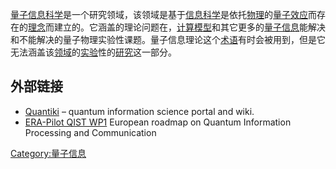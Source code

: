 {{expand|time=2016-09-28T13:45:40+00:00}}
{{unreferenced|time=2016-09-28T13:45:40+00:00}}
{{noteTA
|T=zh-hans:量子信息科学; zh-hant:量子資訊科學;
|G1=Communication
}}
[[量子信息科学|量子信息科学]]是一个研究领域，该领域是基于[[信息科学|信息科学]]是依托[[物理|物理]]的[[量子效应|量子效应]]而存在的[[理念|理念]]而建立的。它涵盖的理论问题在，[[计算模型|计算模型]]和其它更多的[[量子信息|量子信息]]能解决和不能解决的量子物理实验性课题。量子信息理论这个[[术语|术语]]有时会被用到，但是它无法涵盖该[[领域|领域]]的[[实验|实验]]性的[[研究|研究]]这一部分。

== 外部链接 ==
* [http://www.quantiki.org Quantiki] {{Wayback|url=http://www.quantiki.org/ |date=20100403075759 }} – quantum information science portal and wiki.
* [https://web.archive.org/web/20051023125521/http://qist.ect.it/ ERA-Pilot QIST WP1] European roadmap on Quantum Information Processing and Communication

{{量子計算}}

{{Authority control}}

[[Category:量子信息|Category:量子信息]]